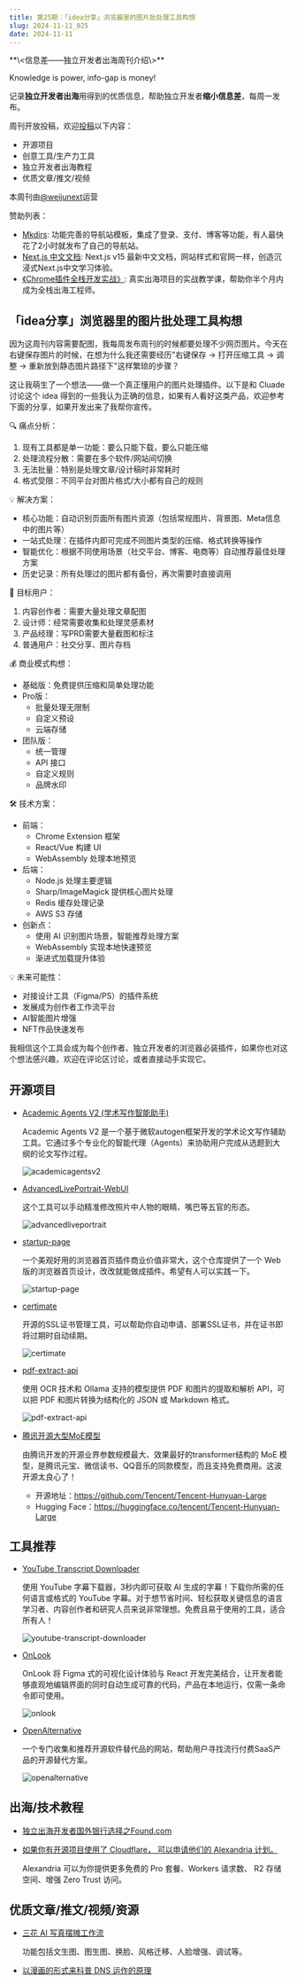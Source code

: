```yaml
---
title: 第25期：「idea分享」浏览器里的图片批处理工具构想
slug: 2024-11-11_025
date: 2024-11-11
---
```


<Aside showSponsor={0}>
**\<信息差——独立开发者出海周刊介绍\>**

Knowledge is power, info-gap is money!

记录**独立开发者出海**用得到的优质信息，帮助独立开发者**缩小信息差**，每周一发布。

周刊开放投稿，欢迎[投稿](https://github.com/weijunext/gap.weijunext.com/issues)以下内容：
- 开源项目
- 创意工具/生产力工具
- 独立开发者出海教程
- 优质文章/推文/视频

本周刊由[@weijunext](https://x.com/intent/follow?screen_name=weijunext)运营


赞助列表：
- [Mkdirs](https://mkdirs.com?via=share/): 功能完善的导航站模板，集成了登录、支付、博客等功能，有人最快花了2小时就发布了自己的导航站。
- [Next.js 中文文档](https://nextjscn.org/docs?utm_source=gap.weijunext.com): Next.js v15 最新中文文档，网站样式和官网一样，创造沉浸式Next.js中文学习体验。
- [《Chrome插件全栈开发实战》](https://ship.weijunext.com/): 真实出海项目的实战教学课，帮助你半个月内成为全栈出海工程师。
</Aside>

## 「idea分享」浏览器里的图片批处理工具构想

因为这周刊内容需要配图，我每周发布周刊的时候都要处理不少网页图片。今天在右键保存图片的时候，在想为什么我还需要经历"右键保存 -> 打开压缩工具 -> 调整 -> 重新放到静态图片路径下"这样繁琐的步骤？

这让我萌生了一个想法——做一个真正懂用户的图片处理插件。以下是和 Cluade 讨论这个 idea 得到的一些我认为正确的信息，如果有人看好这类产品，欢迎参考下面的分享，如果开发出来了我帮你宣传。

🔍 痛点分析：
  1. 现有工具都是单一功能：要么只能下载，要么只能压缩
  2. 处理流程分散：需要在多个软件/网站间切换
  3. 无法批量：特别是处理文章/设计稿时非常耗时
  4. 格式受限：不同平台对图片格式/大小都有自己的规则

💡 解决方案：
  - 核心功能：自动识别页面所有图片资源（包括常规图片、背景图、Meta信息中的图片等）
  - 一站式处理：在插件内即可完成不同图片类型的压缩、格式转换等操作
  - 智能优化：根据不同使用场景（社交平台、博客、电商等）自动推荐最佳处理方案
  - 历史记录：所有处理过的图片都有备份，再次需要时直接调用

🎯 目标用户：
  1. 内容创作者：需要大量处理文章配图
  2. 设计师：经常需要收集和处理灵感素材
  3. 产品经理：写PRD需要大量截图和标注
  4. 普通用户：社交分享、图片存档

💰 商业模式构想：
  - 基础版：免费提供压缩和简单处理功能
  - Pro版：
    * 批量处理无限制
    * 自定义预设
    * 云端存储
  - 团队版：
    * 统一管理
    * API 接口
    * 自定义规则
    * 品牌水印

🛠 技术方案：
  - 前端：
    - Chrome Extension 框架
    - React/Vue 构建 UI
    - WebAssembly 处理本地预览
  - 后端：
    - Node.js 处理主要逻辑
    - Sharp/ImageMagick 提供核心图片处理
    - Redis 缓存处理记录
    - AWS S3 存储
  - 创新点：
    - 使用 AI 识别图片场景，智能推荐处理方案
    - WebAssembly 实现本地快速预览
    - 渐进式加载提升体验

💡 未来可能性：
  - 对接设计工具（Figma/PS）的插件系统
  - 发展成为创作者工作流平台
  - AI智能图片增强
  - NFT作品快速发布

我相信这个工具会成为每个创作者、独立开发者的浏览器必装插件，如果你也对这个想法感兴趣，欢迎在评论区讨论，或者直接动手实现它。

## 开源项目

- [Academic Agents V2 (学术写作智能助手)](https://github.com/anarchysaiko/academicagentsV2)

  Academic Agents V2 是一个基于微软autogen框架开发的学术论文写作辅助工具。它通过多个专业化的智能代理（Agents）来协助用户完成从选题到大纲的论文写作过程。

  ![academicagentsv2](/assets/025/academicagentsv2.webp)

- [AdvancedLivePortrait-WebUI](https://github.com/jhj0517/AdvancedLivePortrait-WebUI)

  这个工具可以手动精准修改照片中人物的眼睛、嘴巴等五官的形态。

  ![advancedliveportrait](/assets/025/advancedliveportrait.gif)

- [startup-page](https://github.com/timothypholmes/startup-page)

  一个美观好用的浏览器首页插件商业价值非常大，这个仓库提供了一个 Web 版的浏览器首页设计，改改就能做成插件。希望有人可以实践一下。

  ![startup-page](/assets/025/startup-page.webp)

- [certimate](https://github.com/usual2970/certimate)

  开源的SSL证书管理工具，可以帮助你自动申请、部署SSL证书，并在证书即将过期时自动续期。

  ![certimate](/assets/025/certimate.webp)

- [pdf-extract-api](https://github.com/CatchTheTornado/pdf-extract-api)

  使用 OCR 技术和 Ollama 支持的模型提供 PDF 和图片的提取和解析 API，可以把 PDF 和图片转换为结构化的 JSON 或 Markdown 格式。

  ![pdf-extract-api](/assets/025/pdf-extract-api.webp)

- [腾讯开源大型MoE模型](https://llm.hunyuan.tencent.com/)

  由腾讯开发的开源业界参数规模最大、效果最好的transformer结构的 MoE 模型，是腾讯元宝、微信读书、QQ音乐的同款模型，而且支持免费商用。这波开源太良心了！

  - 开源地址：https://github.com/Tencent/Tencent-Hunyuan-Large
  - Hugging Face：https://huggingface.co/tencent/Tencent-Hunyuan-Large

## 工具推荐

- [YouTube Transcript Downloader](https://notegpt.io/youtube-transcript-downloader)

  使用 YouTube 字幕下载器，3秒内即可获取 AI 生成的字幕！下载你所需的任何语言或格式的 YouTube 字幕。对于想节省时间、轻松获取关键信息的语言学习者、内容创作者和研究人员来说非常理想。免费且易于使用的工具，适合所有人！

  ![youtube-transcript-downloader](/assets/025/youtube-transcript-downloader.webp)

- [OnLook](https://onlook.dev/)

  OnLook 将 Figma 式的可视化设计体验与 React 开发完美结合，让开发者能够直观地编辑界面的同时自动生成可靠的代码，产品在本地运行，仅需一条命令即可使用。

  ![onlook](/assets/025/onlook.avif)

- [OpenAlternative](https://openalternative.co/)

  一个专门收集和推荐开源软件替代品的网站，帮助用户寻找流行付费SaaS产品的开源替代方案。

  ![openalternative](/assets/025/openalternative.webp)

## 出海/技术教程

- [独立出海开发者国外银行选择之Found.com](https://mp.weixin.qq.com/s/TnEZa3zi3W2wLKjBunq7yw)

- [如果你有开源项目使用了 Cloudflare， 可以申请他们的 Alexandria 计划。](https://x.com/ccbikai/status/1842419953661509816)

  Alexandria 可以为你提供更多免费的 Pro 套餐、Workers 请求数、 R2 存储空间、增强 Zero Trust 访问。


## 优质文章/推文/视频/资源

- [三花 AI 写真摆摊工作流](https://openart.ai/workflows/xJZCcVlFOQZIWswRUhjo)

  功能包括文生图、图生图、换脸、风格迁移、人脸增强、调试等。

- [以漫画的形式来科普 DNS 运作的原理](https://howdns.works/)
